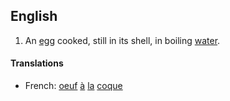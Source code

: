 ==English==
# An [[egg]] cooked, still in its shell, in boiling [[water]]. 
====Translations====
*French: [[oeuf]] [[à]] [[la]] [[coque]]